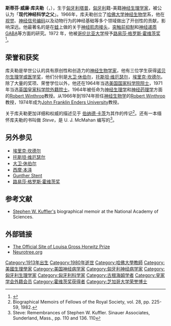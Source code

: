 {{Infobox scientist
| name = 斯蒂芬·库夫勒<br/>Stephen W. Kuffler
| image = Stephen W Kuffler.png
| image_size = 250px
| caption = 
| birth_date = {{birth date|1913|8|24}}
| birth_place = [[匈牙利|匈牙利]][[塔普|塔普]]
| death_date = {{death date and age|1980|10|11|1913|8|24}}
| death_place = {{USA}}[[麻薩諸塞州|麻薩諸塞州]][[伍兹霍尔|伍兹霍尔]]
| residence = 匈牙利，美国
| nationality = {{HUN}}，{{USA}}
| field = [[神经生理学|神经生理学]]，[[神经生物学|神经生物学]]
| work_institution = [[芝加哥大学|芝加哥大学]] <br> [[约翰霍普金斯大学|约翰霍普金斯大学]] <br>  [[伍兹霍尔海洋研究所|伍兹霍尔海洋研究所]] <br> [[哈佛大学|哈佛大学]] <br> [[索尔克研究所|Salk 研究所]]
| alma_mater = [[维也纳医学院|维也纳医学院]]
| doctoral_advisor = [[John_Carew_Eccles|John Carew Eccles]]
| doctoral_students = [[大卫·休伯尔|大卫·休伯尔]]（David Hubel） <br> [[托斯坦·维厄瑟尔|托斯坦·维厄瑟尔]]（Torsten Wiesel） <br> [[埃里克·坎德尔|埃里克·坎德尔]]（Eric Kandel）<br> [[约翰·尼古拉斯|约翰·尼古拉斯]]（John G. Nicholls）<br> [[霍勒斯·巴洛|霍勒斯·巴洛]]（Horace Barlow）<br> [[詹裕农|詹裕农]]（Yuh-Nung Jan） <br> [[叶公杼|叶公杼]]（Lily Jan）
| known_for  = [[神经生理学|神经生理学]]<br> [[神经生物学|神经生物学]]
| prizes = [[美国科学院|美国科学院]]院士 <br> [[英国皇家科学院|英国皇家科学院]]外籍院士 <br> [[路易莎·格罗斯·霍维茨奖|路易莎·格罗斯·霍维茨奖]]
}}

'''斯蒂芬·威廉·库夫勒'''（{{lang-hu|'''Stephen William Kuffler'''}}，{{bd|1913年|8月24日|1980年|10月11日}}），生于[[匈牙利|匈牙利]][[塔普|塔普]]，[[匈牙利|匈牙利]]籍-美籍[[神经生理学家|神经生理学家]]，被公认为「'''现代神经科学之父'''」。1966年，库夫勒创立了[[哈佛大学|哈佛大学]][[神经生物学|神经生物学]]系，他在[[视觉|视觉]]、[[神经信号编码|神经信号编码]]以及动物行为的神经基础等多个领域做出了开创性的贡献，影响深远。他最著名的是在[[青蛙|蛙]]上做的关于[[神经肌肉接头|神经肌肉接头]]，[[突触|突触前抑制]]和[[神经递质|神经递质]][[γ-氨基丁酸|GABA]]等方面的研究。1972 年，他被[[哥伦比亚大学|哥伦比亚大学]]授予[[路易莎·格罗斯·霍维茨奖|路易莎·格罗斯·霍维茨奖]]<ref>{{Cite web |url=http://www.cumc.columbia.edu/horwitz/previous_awardee.html |title=存档副本 |accessdate=2013-11-10 |archive-date=2011-08-21 |archive-url=https://www.webcitation.org/615y6jlEE?url=http://www.cumc.columbia.edu/horwitz/previous_awardee.html |dead-url=no }}</ref>。

==荣誉和获奖==
库夫勒是举世公认的具有原创性和创造力的[[神经生物学家|神经生物学家]]，他有三位学生获得[[诺贝尔生理学或医学奖|诺贝尔生理学或医学奖]]，他们分别是[[大卫·休伯尔|大卫·休伯尔]]，[[托斯坦·维厄瑟尔|托斯坦·维厄瑟尔]]，[[埃里克·坎德尔|埃里克·坎德尔]]。除了大量的奖项、荣誉学位以外，他还在1964年当选[[美国国家科学院院士|美国国家科学院院士]]，1971年当选[[英国皇家科学院外籍院士|英国皇家科学院外籍院士]]。1964年被任命为[[神经生理学|神经生理学]]和[[神经药理学|神经药理学]]方面的[[Robert_Winthrop|Robert Winthrop]]教授。从1966年到1974年担任[[神经生物学|神经生物学]]的[[Robert_Winthrop|Robert Winthrop]]教授，1974年成为[[John_Franklin_Enders_University|John Franklin Enders University]]教授。

关于库夫勒更加详细和权威的描述见于 [[伯纳德·卡茨|伯纳德·卡茨]]为其作的传记<ref>Biographical Memoirs of Fellows of the Royal Society, vol. 28, pp. 225-59, 1982.</ref>。还有一本缅怀库夫勒的书叫做 ''Steve''，是 U. J. McMahan 编写的<ref>Steve: Remembrances of Stephen W. Kuffler. Sinauer Associates, Sunderland, Mass., pp. 110 and 136. 110</ref>。

==另外参见==
* [[埃里克·坎德尔|埃里克·坎德尔]]
* [[托斯坦·维厄瑟尔|托斯坦·维厄瑟尔]]
* [[大卫·休伯尔|大卫·休伯尔]]
* [[西摩·本泽|西摩·本泽]]
* [[Gunther_Stent|Gunther Stent]]
* [[路易莎·格罗斯·霍维茨奖|路易莎·格罗斯·霍维茨奖]]

==参考文献==
{{Reflist}}
* [http://www.nap.edu/html/biomems/skuffler.html Stephen W. Kuffler's] {{Wayback|url=http://www.nap.edu/html/biomems/skuffler.html |date=20121012194049 }} biographical memoir at the National Academy of Sciences.

==外部链接==
* [http://www.cumc.columbia.edu/horwitz/ The Official Site of Louisa Gross Horwitz Prize] {{Wayback|url=http://www.cumc.columbia.edu/horwitz/ |date=20080306063925 }}
* [http://neurotree.org/neurotree/tree.php?pid=65 Neurotree.org] {{Wayback|url=http://neurotree.org/neurotree/tree.php?pid=65 |date=20110831235825 }}

{{路易莎·格罗斯·霍维茨奖获得者}}
{{Authority control}}
{{DEFAULTSORT:Kuffler, Stephen William}}
[[Category:1913年出生|Category:1913年出生]]
[[Category:1980年逝世|Category:1980年逝世]]
[[Category:哈佛大學教師|Category:哈佛大學教師]]
[[Category:美國生理學家|Category:美國生理學家]]
[[Category:美国神经病学家|Category:美国神经病学家]]
[[Category:匈牙利神经病学家|Category:匈牙利神经病学家]]
[[Category:匈牙利生理学家|Category:匈牙利生理学家]]
[[Category:匈牙利科学家|Category:匈牙利科学家]]
[[Category:古根海姆学者|Category:古根海姆学者]]
[[Category:皇家学会外籍会员|Category:皇家学会外籍会员]]
[[Category:霍维茨奖获得者|Category:霍维茨奖获得者]]
[[Category:芝加哥大学荣誉博士|Category:芝加哥大学荣誉博士]]